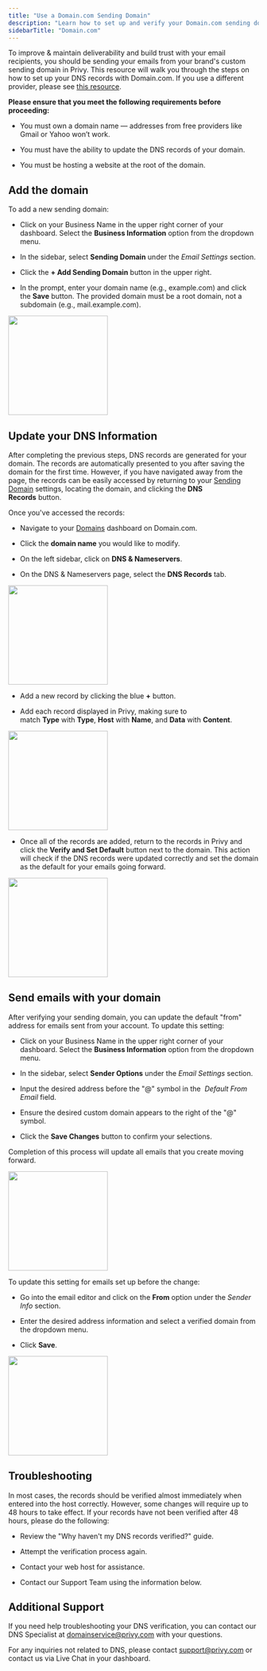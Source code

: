 ```yaml
---
title: "Use a Domain.com Sending Domain"
description: "Learn how to set up and verify your Domain.com sending domain in your Privy account."
sidebarTitle: "Domain.com"
---
```


To improve & maintain deliverability and build trust with your email recipients, you should be sending your emails from your brand's custom sending domain in Privy. This resource will walk you through the steps on how to set up your DNS records with Domain.com. If you use a different provider, please see [this resource](https://help.privy.com/docs/learn/deliverability/use-a-custom-sending-domain).

**​Please ensure that you meet the following requirements before proceeding:** 

* You must own a domain name — addresses from free providers like Gmail or Yahoo won’t work.

* You must have the ability to update the DNS records of your domain.

* You must be hosting a website at the root of the domain. 

## Add the domain

To add a new sending domain:

* Click on your Business Name in the upper right corner of your dashboard. Select the **Business Information** option from the dropdown menu.

* In the sidebar, select **Sending Domain** under the *Email Settings* section. 

* Click the **+ Add Sending Domain** button in the upper right. 

* In the prompt, enter your domain name (e.g., example.com) and click the **Save** button. The provided domain must be a root domain, not a subdomain (e.g., mail.example.com). 

<img height="200" src="/images/email-settings/add-new-domain.gif" />

## Update your DNS Information

After completing the previous steps, DNS records are generated for your domain. The records are automatically presented to you after saving the domain for the first time. However, if you have navigated away from the page, the records can be easily accessed by returning to your [Sending Domain](https://dashboard.privy.com/settings/sending-domains) settings, locating the domain, and clicking the **DNS Records** button. 

Once you've accessed the records:

* Navigate to your [Domains](https://www.domain.com/controlpanel/foundation/) dashboard on Domain.com. 

* Click the **domain name** you would like to modify.

* On the left sidebar, click on **DNS & Nameservers**. 

* On the DNS & Nameservers page, select the **DNS Records** tab.  

<img height="200" src="/images/email-settings/domain-com-records.png" />

* Add a new record by clicking the blue **+** button.

* Add each record displayed in Privy, making sure to match **Type** with **Type**, **Host** with **Name**, and **Data** with **Content**. 

<img height="200" src="/images/email-settings/domain-com-new-dns-record.png" />

* Once all of the records are added, return to the records in Privy and click the **Verify and Set Default** button next to the domain. This action will check if the DNS records were updated correctly and set the domain as the default for your emails going forward. 

<img height="200" src="/images/email-settings/verify-domain.gif" />

## Send emails with your domain

After verifying your sending domain, you can update the default "from" address for emails sent from your account. To update this setting:

* Click on your Business Name in the upper right corner of your dashboard. Select the **Business Information** option from the dropdown menu.

* In the sidebar, select **Sender Options** under the *Email Settings* section.

* Input the desired address before the "@" symbol in the 
  *Default From Email* field. 

* Ensure the desired custom domain appears to the right of the "@" symbol.

* Click the **Save Changes** button to confirm your selections. 

Completion of this process will update all emails that you create moving forward.

<img height="200" src="/images/email-settings/default-from-address.png" />

To update this setting for emails set up before the change: 

* Go into the email editor and click on the **From** option under the *Sender Info* section.

* Enter the desired address information and select a verified domain from the dropdown menu.

* Click **Save**. 

<img height="200" src="/images/email-settings/edit-existing-from-address.png" />

## Troubleshooting

In most cases, the records should be verified almost immediately when entered into the host correctly. However, some changes will require up to 48 hours to take effect. If your records have not been verified after 48 hours, please do the following:

* Review the "Why haven't my DNS records verified?" guide.

* Attempt the verification process again.

* Contact your web host for assistance.

* Contact our Support Team using the information below.

## Additional Support

If you need help troubleshooting your DNS verification, you can contact our DNS Specialist at [domainservice@privy.com](mailto:domainservice@privy.com) with your questions.

For any inquiries not related to DNS, please contact [support@privy.com](mailto:support@privy.com) or contact us via Live Chat in your dashboard.
